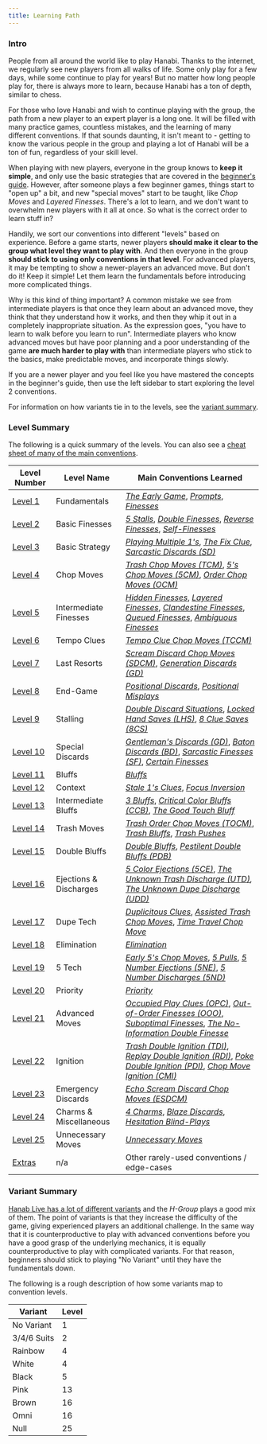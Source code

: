 ```yaml
---
title: Learning Path
---
```


### Intro

People from all around the world like to play Hanabi. Thanks to the internet, we regularly see new players from all walks of life. Some only play for a few days, while some continue to play for years! But no matter how long people play for, there is always more to learn, because Hanabi has a ton of depth, similar to chess.

For those who love Hanabi and wish to continue playing with the group, the path from a new player to an expert player is a long one. It will be filled with many practice games, countless mistakes, and the learning of many different conventions. If that sounds daunting, it isn't meant to - getting to know the various people in the group and playing a lot of Hanabi will be a ton of fun, regardless of your skill level.

When playing with new players, everyone in the group knows to **keep it simple**, and only use the basic strategies that are covered in the [beginner's guide](beginner.mdx). However, after someone plays a few beginner games, things start to "open up" a bit, and new "special moves" start to be taught, like _Chop Moves_ and _Layered Finesses_. There's a lot to learn, and we don't want to overwhelm new players with it all at once. So what is the correct order to learn stuff in?

Handily, we sort our conventions into different "levels" based on experience. Before a game starts, newer players **should make it clear to the group what level they want to play with**. And then everyone in the group **should stick to using only conventions in that level**. For advanced players, it may be tempting to show a newer-players an advanced move. But don't do it! Keep it simple! Let them learn the fundamentals before introducing more complicated things.

Why is this kind of thing important? A common mistake we see from intermediate players is that once they learn about an advanced move, they think that they understand how it works, and then they whip it out in a completely inappropriate situation. As the expression goes, "you have to learn to walk before you learn to run". Intermediate players who know advanced moves but have poor planning and a poor understanding of the game **are much harder to play with** than intermediate players who stick to the basics, make predictable moves, and incorporate things slowly.

If you are a newer player and you feel like you have mastered the concepts in the beginner's guide, then use the left sidebar to start exploring the level 2 conventions.

For information on how variants tie in to the levels, see the [variant summary](#variant-summary).

### Level Summary

The following is a quick summary of the levels. You can also see a [cheat sheet of many of the main conventions](summary.mdx).

| Level Number             | Level Name             | Main Conventions Learned                                                                                                                                                                                                                                                                                                                                               |
| ------------------------ | ---------------------- | ---------------------------------------------------------------------------------------------------------------------------------------------------------------------------------------------------------------------------------------------------------------------------------------------------------------------------------------------------------------------- |
| [Level 1](level-1.mdx)   | Fundamentals           | _[The Early Game](level-1.mdx#the-early-game)_, _[Prompts](level-1.mdx#the-prompt)_, _[Finesses](level-1.mdx#the-finesse)_                                                                                                                                                                                                                                             |
| [Level 2](level-2.mdx)   | Basic Finesses         | _[5 Stalls](level-2.mdx#the-5-stall-cluing-off-chop-5s)_, _[Double Finesses](level-2.mdx#the-double-finesse--triple-finesse--quadruple-finesse)_, _[Reverse Finesses](level-2.mdx#the-reverse-finesse)_, _[Self-Finesses](level-2.mdx#the-self-finesse)_                                                                                                               |
| [Level 3](level-3.mdx)   | Basic Strategy         | _[Playing Multiple 1's](level-3.mdx#playing-multiple-1s)_, _[The Fix Clue](level-3.mdx#the-fix-clue)_, _[Sarcastic Discards (SD)](level-3.mdx#the-sarcastic-discard)_                                                                                                                                                                                                  |
| [Level 4](level-4.mdx)   | Chop Moves             | _[Trash Chop Moves (TCM)](level-4.mdx#the-trash-chop-move-tcm)_, _[5's Chop Moves (5CM)](level-4.mdx#the-5s-chop-move-5cm)_, _[Order Chop Moves (OCM)](level-4.mdx#the-order-chop-move-ocm)_                                                                                                                                                                           |
| [Level 5](level-5.mdx)   | Intermediate Finesses  | _[Hidden Finesses](level-5.mdx#the-hidden-finesse)_, _[Layered Finesses](level-5.mdx#the-layered-finesse)_, _[Clandestine Finesses](level-5.mdx#the-clandestine-finesse)_, _[Queued Finesses](level-5.mdx#the-queued-finesse)_, _[Ambiguous Finesses](level-5.mdx#the-ambiguous-finesse)_                                                                              |
| [Level 6](level-6.mdx)   | Tempo Clues            | _[Tempo Clue Chop Moves (TCCM)](level-6.mdx#the-tempo-clue-chop-move-tccm)_                                                                                                                                                                                                                                                                                            |
| [Level 7](level-7.mdx)   | Last Resorts           | _[Scream Discard Chop Moves (SDCM)](level-7.mdx#the-scream-discard-chop-move-sdcm)_, _[Generation Discards (GD)](level-7.mdx#the-generation-discard)_                                                                                                                                                                                                                  |
| [Level 8](level-8.mdx)   | End-Game               | _[Positional Discards](level-8.mdx#the-positional-discard-indicating-a-play-with-a-discard)_, _[Positional Misplays](level-8.mdx#the-positional-misplay-indicating-a-play-with-a-misplay)_                                                                                                                                                                             |
| [Level 9](level-9.mdx)   | Stalling               | _[Double Discard Situations](level-9.mdx#double-discard-situations--double-discard-avoidance-dda-severity-2-stalling)_, _[Locked Hand Saves (LHS)](level-9.mdx#the-locked-hand-save-lhs)_, _[8 Clue Saves (8CS)](level-9.mdx#the-8-clue-save-8cs)_                                                                                                                     |
| [Level 10](level-10.mdx) | Special Discards       | _[Gentleman's Discards (GD)](level-10.mdx#the-gentlemans-discard)_, _[Baton Discards (BD)](level-10.mdx#the-baton-discard)_, _[Sarcastic Finesses (SF)](level-10.mdx#the-sarcastic-finesse)_, _[Certain Finesses](level-10.mdx#the-certain-finesse--the-certain-discard)_                                                                                              |
| [Level 11](level-11.mdx) | Bluffs                 | _[Bluffs](level-11.mdx#the-bluff)_                                                                                                                                                                                                                                                                                                                                     |
| [Level 12](level-12.mdx) | Context                | _[Stale 1's Clues](level-12.mdx#the-stale-1s-clue)_, _[Focus Inversion](level-12.mdx#focus-inversion)_                                                                                                                                                                                                                                                                 |
| [Level 13](level-13.mdx) | Intermediate Bluffs    | _[3 Bluffs](level-13.mdx#the-3-bluff)_, _[Critical Color Bluffs (CCB)](level-13.mdx#the-critical-color-bluff-ccb)_, _[The Good Touch Bluff](level-13.mdx#the-good-touch-bluff)_                                                                                                                                                                                        |
| [Level 14](level-14.mdx) | Trash Moves            | _[Trash Order Chop Moves (TOCM)](level-14.mdx#the-trash-order-chop-move-tocm)_, _[Trash Bluffs](level-14.mdx#the-trash-bluff)_, _[Trash Pushes](level-14.mdx#the-trash-push)_                                                                                                                                                                                          |
| [Level 15](level-15.mdx) | Double Bluffs          | _[Double Bluffs](level-15.mdx#the-double-bluff)_, _[Pestilent Double Bluffs (PDB)](level-15.mdx#the-pestilent-double-bluff-pdb)_                                                                                                                                                                                                                                       |
| [Level 16](level-16.mdx) | Ejections & Discharges | _[5 Color Ejections (5CE)](level-16.mdx#the-5-color-ejection-5ce)_, _[The Unknown Trash Discharge (UTD)](level-16.mdx#the-unknown-trash-discharge-1-for-1-form-utd), [The Unknown Dupe Discharge (UDD)](level-16.mdx#the-unknown-dupe-discharge-udd)_                                                                                                                  |
| [Level 17](level-17.mdx) | Dupe Tech              | _[Duplicitous Clues](level-17.mdx#the-duplicitous-value-clue)_, _[Assisted Trash Chop Moves](level-17.mdx#the-assisted-trash-chop-move)_, _[Time Travel Chop Move](level-17.mdx#the-time-travel-chop-move-direct-form)_                                                                                                                                                |
| [Level 18](level-18.mdx) | Elimination            | _[Elimination](level-18.mdx#elimination--elimination-notes)_                                                                                                                                                                                                                                                                                                           |
| [Level 19](level-19.mdx) | 5 Tech                 | _[Early 5's Chop Moves](level-19.mdx#the-early-5s-chop-move)_, _[5 Pulls](level-19.mdx#the-5-pull)_, _[5 Number Ejections (5NE)](level-19.mdx#the-5-number-ejection-5ne)_, _[5 Number Discharges (5ND)](level-19.mdx#the-5-number-discharge-5nd)_                                                                                                                      |
| [Level 20](level-20.mdx) | Priority               | _[Priority](level-20.mdx#the-priority-prompt--the-priority-finesse)_                                                                                                                                                                                                                                                                                                   |
| [Level 21](level-21.mdx) | Advanced Moves         | _[Occupied Play Clues (OPC)](level-21.mdx#the-occupied-play-clue--the-occupied-finesse-opc)_, _[Out-of-Order Finesses (OOO)](level-21.mdx#the-out-of-order-finesse)_, _[Suboptimal Finesses](level-21.mdx#the-suboptimal-prompt--the-suboptimal-finesse--the-suboptimal-bluff)_, _[The No-Information Double Finesse](level-21.mdx#the-no-information-double-finesse)_ |
| [Level 22](level-22.mdx) | Ignition               | _[Trash Double Ignition (TDI)](level-22.mdx#the-trash-double-ignition-tdi)_, _[Replay Double Ignition (RDI)](level-22.mdx#the-replay-double-ignition-rdi)_, _[Poke Double Ignition (PDI)](level-22.mdx#the-poke-double-ignition-pdi)_, _[Chop Move Ignition (CMI)](level-22.mdx#the-chop-move-ignition-cmi-with-1-card-chop-moved)_                                    |
| [Level 23](level-23.mdx) | Emergency Discards     | _[Echo Scream Discard Chop Moves (ESDCM)](level-23.mdx#the-echo-scream-discard-chop-move)_                                                                                                                                                                                                                                                                             |
| [Level 24](level-24.mdx) | Charms & Miscellaneous | _[4 Charms](level-24.mdx#the-4-charm)_, _[Blaze Discards](level-24.mdx#the-blaze-discard)_, _[Hesitation Blind-Plays](level-24.mdx#the-hesitation-blind-play)_                                                                                                                                                                                                         |
| [Level 25](level-25.mdx) | Unnecessary Moves      | _[Unnecessary Moves](level-25.mdx#unnecessary-moves)_                                                                                                                                                                                                                                                                                                                  |
| [Extras](extras.mdx)     | n/a                    | Other rarely-used conventions / edge-cases                                                                                                                                                                                                                                                                                                                             |

### Variant Summary

[Hanab Live has a lot of different variants](https://github.com/Hanabi-Live/hanabi-live/blob/main/docs/variants.md) and the _H-Group_ plays a good mix of them. The point of variants is that they increase the difficulty of the game, giving experienced players an additional challenge. In the same way that it is counterproductive to play with advanced conventions before you have a good grasp of the underlying mechanics, it is equally counterproductive to play with complicated variants. For that reason, beginners should stick to playing "No Variant" until they have the fundamentals down.

The following is a rough description of how some variants map to convention levels.

| Variant     | Level |
| ----------- | ----- |
| No Variant  | 1     |
| 3/4/6 Suits | 2     |
| Rainbow     | 4     |
| White       | 4     |
| Black       | 5     |
| Pink        | 13    |
| Brown       | 16    |
| Omni        | 16    |
| Null        | 25    |
